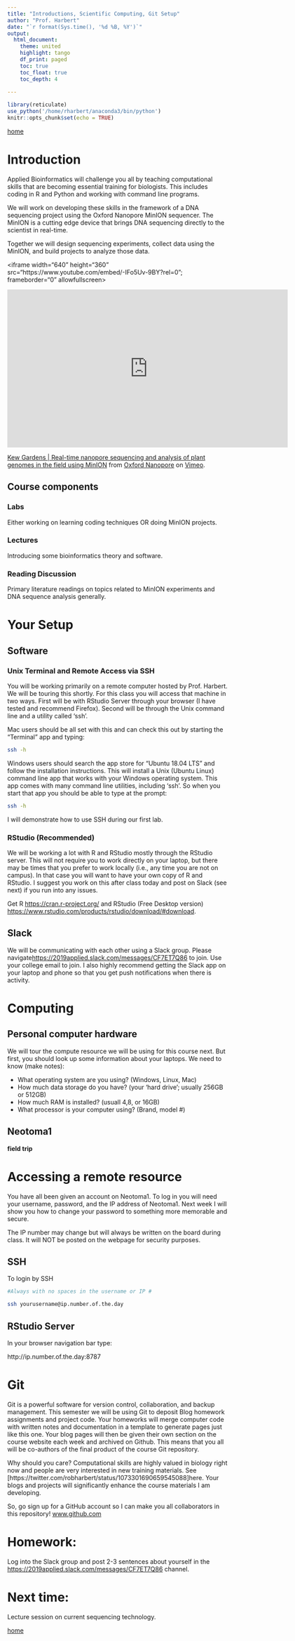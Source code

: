 ```yaml
---
title: "Introductions, Scientific Computing, Git Setup"
author: "Prof. Harbert"
date: "`r format(Sys.time(), '%d %B, %Y')`"
output: 
  html_document:
    theme: united
    highlight: tango
    df_print: paged
    toc: true
    toc_float: true
    toc_depth: 4
  
---
```



```r
library(reticulate)
use_python('/home/rharbert/anaconda3/bin/python')
knitr::opts_chunk$set(echo = TRUE)
```



[home](https://rsh249.github.io/applied_bioinformatics)


# Introduction

Applied Bioinformatics will challenge you all by teaching computational skills that are becoming essential training for biologists. This includes coding in R and Python and working with command line programs.

We will work on developing these skills in the framework of a DNA sequencing project using the Oxford Nanopore MinION sequencer. The MinION is a cutting edge device that brings DNA sequencing directly to the scientist in real-time. 

Together we will design sequencing experiments, collect data using the MinION, and build projects to analyze those data.

<div align="left">
<iframe width="640" height="360" src="https://www.youtube.com/embed/-IFo5Uv-9BY?rel=0"; frameborder="0" allowfullscreen></iframe>
</div>



<iframe src="https://player.vimeo.com/video/172339118" width="640" height="360" frameborder="0" webkitallowfullscreen mozallowfullscreen allowfullscreen></iframe>
<p><a href="https://vimeo.com/172339118">Kew Gardens | Real-time nanopore sequencing and analysis of plant genomes in the field using MinION</a> from <a href="https://vimeo.com/user5318092">Oxford Nanopore</a> on <a href="https://vimeo.com">Vimeo</a>.</p>

## Course components

### Labs

Either working on learning coding techniques OR doing MinION projects.

### Lectures

Introducing some bioinformatics theory and software.

### Reading Discussion

Primary literature readings on topics related to MinION experiments and DNA sequence analysis generally.



# Your Setup

## Software

### Unix Terminal and Remote Access via SSH

You will be working primarily on a remote computer hosted by Prof. Harbert. We will be touring this shortly. For this class you will access that machine in two ways. First will be with RStudio Server through your browser (I have tested and recommend Firefox). Second will be through the Unix command line and a utility called 'ssh'. 

Mac users should be all set with this and can check this out by starting the "Terminal" app and typing:

```bash

ssh -h

```

Windows users should search the app store for "Ubuntu 18.04 LTS" and follow the installation instructions. This will install a Unix (Ubuntu Linux) command line app that works with your Windows operating system. This app comes with many command line utilities, including 'ssh'. So when you start that app you should be able to type at the prompt:

```bash
ssh -h
```

I will demonstrate how to use SSH during our first lab.

### RStudio (Recommended)

We will be working a lot with R and RStudio mostly through the RStudio server. This will not require you to work directly on your laptop, but there may be times that you prefer to work locally (i.e., any time you are not on campus). In that case  you will want to have your own copy of R and RStudio. I suggest you work on this after class today and post on Slack (see next) if you run into any issues.

Get R [https://cran.r-project.org/](here) and RStudio (Free Desktop version) [https://www.rstudio.com/products/rstudio/download/#download](here). 

## Slack

We will be communicating with each other using a Slack group. Please navigate[https://2019applied.slack.com/messages/CF7ET7Q86](here) to join. Use your college email to join. I also highly recommend getting the Slack app on your laptop and phone so that you get push notifications when there is activity.


# Computing

## Personal computer hardware

We will tour the compute resource we will be using for this course next. But first, you should look up some information about your laptops. We need to know (make notes):

+ What operating system are you using? (Windows, Linux, Mac)
+ How much data storage do you have? (your 'hard drive'; usually 256GB or 512GB)
+ How much RAM is installed? (usuall 4,8, or 16GB)
+ What processor is your computer using? (Brand, model #)

## Neotoma1 

**field trip**

# Accessing a remote resource

You have all been given an account on Neotoma1. To log in you will need your username, password, and the IP address of Neotoma1. Next week I will show you how to change your password to something more memorable and secure.

The IP number may change but will always be written on the board during class. It will NOT be posted on the webpage for security purposes.

## SSH

To login by SSH

```bash
#Always with no spaces in the username or IP #

ssh yourusername@ip.number.of.the.day 

```

## RStudio Server

In your browser navigation bar type:

http://ip.number.of.the.day:8787

# Git

Git is a powerful software for version control, collaboration, and backup management. This semester we will be using Git to deposit Blog homework assignments and project code. Your homeworks will merge computer code with written notes and documentation in a template to generate pages just like this one. Your blog pages will then be given their own section on the course website each week and archived on Github. This means that you all will be co-authors of the final product of the course Git repository. 

Why should you care? Computational skills are highly valued in biology right now and people are very interested in new training materials. See [https://twitter.com/robharbert/status/1073301690659545088]here. Your blogs and projects will significantly enhance the course materials I am developing.

So, go sign up for a GitHub account so I can make you all collaborators in this repository! [www.github.com](www.github.com)

# Homework:

Log into the Slack group and post 2-3 sentences about yourself in the [https://2019applied.slack.com/messages/CF7ET7Q86](#introductions) channel.

# Next time:

Lecture session on current sequencing technology.



[home](https://rsh249.github.io/applied_bioinformatics)
